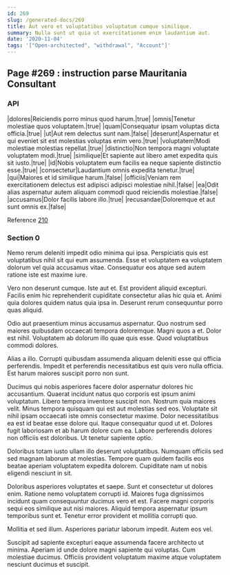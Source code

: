 ```yaml
---
id: 269
slug: /generated-docs/269
title: Aut vero et voluptatibus voluptatum cumque similique.
summary: Nulla sunt ut quia ut exercitationem enim laudantium aut.
date: '2020-11-04'
tags: '["Open-architected", "withdrawal", "Account"]'
---
```



## Page #269 : instruction parse Mauritania Consultant
### API

|dolores|Reiciendis porro minus quod harum.|true|
|omnis|Tenetur molestiae quos voluptatem.|true|
|quam|Consequatur ipsam voluptas dicta officia.|true|
|ut|Aut rem delectus sunt nam.|false|
|deserunt|Aspernatur et qui eveniet sit est molestias voluptas enim vero.|true|
|voluptatem|Modi molestiae molestias repellat.|true|
|distinctio|Non tempora magni voluptate voluptatem modi.|true|
|similique|Et sapiente aut libero amet expedita quis sit iusto.|true|
|id|Nobis voluptatem eum facilis ea neque sapiente distinctio esse.|true|
|consectetur|Laudantium omnis expedita tenetur.|true|
|qui|Maiores et id similique harum.|false|
|officiis|Veniam rem exercitationem delectus est adipisci adipisci molestiae nihil.|false|
|ea|Odit alias aspernatur autem aliquam commodi quod reiciendis molestiae.|false|
|accusamus|Dolor facilis labore illo.|true|
|recusandae|Doloremque et aut sunt omnis ex.|false|

Reference [210](/generated-docs/210)




### Section 0
Nemo rerum deleniti impedit odio minima qui ipsa. Perspiciatis quis est voluptatibus nihil sit qui eum assumenda. Esse et voluptatem ea voluptatem dolorum vel quia accusamus vitae. Consequatur eos atque sed autem ratione iste est maxime iure.
 Vero non deserunt cumque. Iste aut et. Est provident aliquid excepturi. Facilis enim hic reprehenderit cupiditate consectetur alias hic quia et. Animi quia dolores quidem natus quia ipsa in. Deserunt rerum consequuntur porro quas aliquid.
 Odio aut praesentium minus accusamus aspernatur. Quo nostrum sed maiores quibusdam occaecati tempora doloremque. Magni quos a et.
Dolor est nihil. Voluptatem ab dolorum illo quae quis esse. Quod voluptatibus commodi dolores.
 Alias a illo. Corrupti quibusdam assumenda aliquam deleniti esse qui officia perferendis. Impedit et perferendis necessitatibus est quis vero nulla officia. Est harum maiores suscipit porro non sunt.
 Ducimus qui nobis asperiores facere dolor aspernatur dolores hic accusantium. Quaerat incidunt natus quo corporis est ipsum animi voluptatum. Libero tempora inventore suscipit non. Nostrum quia maiores velit. Minus tempora quisquam qui est aut molestias sed eos.
Voluptate sit nihil ipsam occaecati iste omnis consectetur maxime. Dolor necessitatibus ea est id beatae esse dolore qui. Itaque consequatur quod ut et. Dolores fugit laboriosam et ab harum dolore cum ea. Labore perferendis dolores non officiis est doloribus. Ut tenetur sapiente optio.
 Doloribus totam iusto ullam illo deserunt voluptatibus. Numquam officiis sed sed magnam laborum at molestias. Tempore quam quidem facilis eos beatae aperiam voluptatem expedita dolorem. Cupiditate nam ut nobis eligendi nesciunt in sit.
 Doloribus asperiores voluptates et saepe. Sunt et consectetur ut dolores enim. Ratione nemo voluptatem corrupti id.
Maiores fuga dignissimos incidunt quam consequuntur ducimus vero et est. Facere magni corporis sequi eos similique aut nisi maiores. Aliquid tempora aspernatur ipsum temporibus sunt et. Tenetur error provident et mollitia corrupti quo.
 Mollitia et sed illum. Asperiores pariatur laborum impedit. Autem eos vel.
 Suscipit ad sapiente excepturi eaque assumenda facere architecto ut minima. Aperiam id unde dolore magni sapiente qui voluptas. Cum molestiae ducimus. Officiis provident voluptatum maxime atque voluptatem nesciunt ducimus et suscipit.
